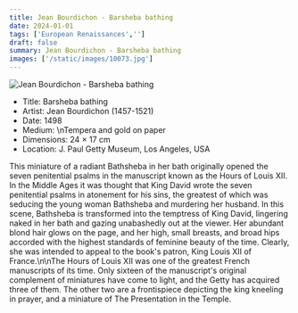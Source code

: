 ```yaml
---
title: Jean Bourdichon - Barsheba bathing
date: 2024-01-01
tags: ['European Renaissances','']
draft: false
summary: Jean Bourdichon - Barsheba bathing
images: ['/static/images/10073.jpg']
---
```


![Jean Bourdichon - Barsheba bathing](/static/images/10073.jpg)

* Title: Barsheba bathing
* Artist: Jean Bourdichon (1457-1521)
* Date: 1498
* Medium: \nTempera and gold on paper
* Dimensions: 24 × 17 cm
* Location: J. Paul Getty Museum, Los Angeles, USA

This miniature of a radiant Bathsheba in her bath originally opened the seven penitential psalms in the manuscript known as the Hours of Louis XII. In the Middle Ages it was thought that King David wrote the seven penitential psalms in atonement for his sins, the greatest of which was seducing the young woman Bathsheba and murdering her husband. In this scene, Bathsheba is transformed into the temptress of King David, lingering naked in her bath and gazing unabashedly out at the viewer. Her abundant blond hair glows on the page, and her high, small breasts, and broad hips accorded with the highest standards of feminine beauty of the time. Clearly, she was intended to appeal to the book's patron, King Louis XII of France.\n\nThe Hours of Louis XII was one of the greatest French manuscripts of its time. Only sixteen of the manuscript's original complement of miniatures have come to light, and the Getty has acquired three of them. The other two are a frontispiece depicting the king kneeling in prayer, and a miniature of The Presentation in the Temple.

